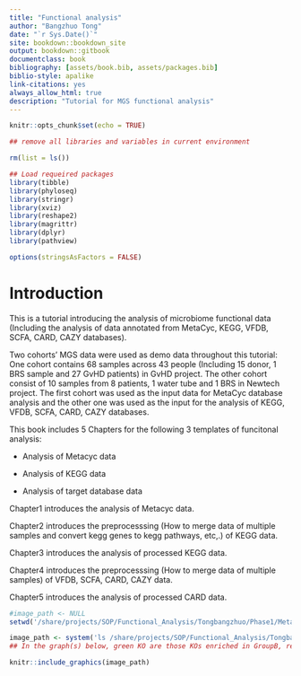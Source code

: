 ```yaml
--- 
title: "Functional analysis"
author: "Bangzhuo Tong"
date: "`r Sys.Date()`"
site: bookdown::bookdown_site
output: bookdown::gitbook
documentclass: book
bibliography: [assets/book.bib, assets/packages.bib]
biblio-style: apalike
link-citations: yes
always_allow_html: true
description: "Tutorial for MGS functional analysis"
---
```


```r
knitr::opts_chunk$set(echo = TRUE)

## remove all libraries and variables in current environment

rm(list = ls())

## Load requeired packages
library(tibble)
library(phyloseq)
library(stringr)
library(xviz)
library(reshape2)
library(magrittr)
library(dplyr)
library(pathview)

options(stringsAsFactors = FALSE)

```

# Introduction
This is a tutorial introducing the analysis of microbiome functional data (Including the analysis of data annotated from MetaCyc, KEGG, VFDB, SCFA, CARD, CAZY databases).

Two cohorts' MGS data were used as demo data throughout this tutorial: One cohort contains 68 samples across 43 people (Including 15 donor, 1 BRS sample and 27 GvHD patients) in GvHD project. The other cohort consist of 10 samples from 8 patients, 1 water tube and 1 BRS in Newtech project. The first cohort was used as the input data for MetaCyc database analysis and the other one was used as the input for the analysis of KEGG, VFDB, SCFA, CARD, CAZY databases.

This book includes 5 Chapters for the following 3 templates of funcitonal analysis:

* Analysis of Metacyc data

* Analysis of KEGG data

* Analysis of target database data

Chapter1 introduces the analysis of Metacyc data.

Chapter2 introduces the preprocesssing (How to merge data of multiple samples and convert kegg genes to kegg pathways, etc,.) of KEGG data.

Chapter3 introduces the analysis of processed KEGG data.

Chapter4 introduces the preprocesssing (How to merge data of multiple samples) of VFDB, SCFA, CARD, CAZY data.

Chapter5 introduces the analysis of processed CARD data.


```r


#image_path <- NULL
setwd('/share/projects/SOP/Functional_Analysis/Tongbangzhuo/Phase1/Metacyc/Demodata/pathway_bacteria/')

image_path <- system('ls /share/projects/SOP/Functional_Analysis/Tongbangzhuo/Phase1/Metacyc/Demodata/pathway_bacteria/*.PNG', intern = TRUE) %>% unlist() %>% as.vector()
## In the graph(s) below, green KO are those KOs enriched in GroupB, red KO are those KOs enriched in GroupA

knitr::include_graphics(image_path)
```
